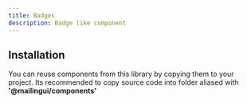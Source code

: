 ```yaml
---
title: Badges
description: Badge like component
---
```


<ComponentDemo demo={demo} />

## Installation

You can reuse components from this library by copying them to your project.
Its recommended to copy source code into folder aliased with **'@mailingui/components'**

<ComponentSourceTabs sources={componentsSource} />
